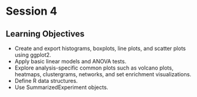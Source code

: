 # Session 4

## Learning Objectives

-   Create and export histograms, boxplots, line plots, and scatter plots using ggplot2.
-   Apply basic linear models and ANOVA tests.
-   Explore analysis-specific common plots such as volcano plots, heatmaps, clustergrams, networks, and set enrichment visualizations.
-   Define R data structures.
-   Use SummarizedExperiment objects.
